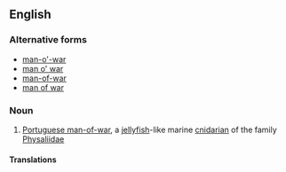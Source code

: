 ==English==

===Alternative forms===
*[[man-o'-war]]
*[[man o' war]]
*[[man-of-war]]
*[[man of war]]

===Noun===
{{en-noun|head=[[man]]-[[o-]][[war]]|men-o-war}}

# [[Portuguese man-of-war]], a [[jellyfish]]-like marine [[cnidarian]] of the family [[Physaliidae]]

====Translations====
{{trans-see|jellyfish-like cnidarian|Portuguese man-of-war}}